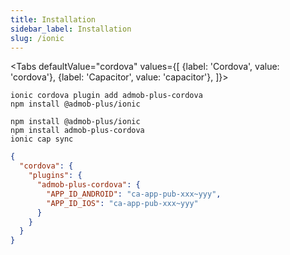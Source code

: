 ```yaml
---
title: Installation
sidebar_label: Installation
slug: /ionic
---
```



<Tabs
  defaultValue="cordova"
  values={[
    {label: 'Cordova', value: 'cordova'},
    {label: 'Capacitor', value: 'capacitor'},
  ]}>
  <TabItem value="cordova">

```shell
ionic cordova plugin add admob-plus-cordova
npm install @admob-plus/ionic
```

</TabItem>
  <TabItem value="capacitor">

```shell
npm install @admob-plus/ionic
npm install admob-plus-cordova
ionic cap sync
```

  </TabItem>
</Tabs>

```json title="package.json" {4-7}
{
  "cordova": {
    "plugins": {
      "admob-plus-cordova": {
        "APP_ID_ANDROID": "ca-app-pub-xxx~yyy",
        "APP_ID_IOS": "ca-app-pub-xxx~yyy"
      }
    }
  }
}
```
